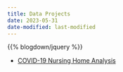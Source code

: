 ```yaml
---
title: Data Projects
date: 2023-05-31
date-modified: last-modified
---
```


{{% blogdown/jquery %}}

- <a href="cms_c19_nh/" target="_blank">COVID-19 Nursing Home Analysis</a>

